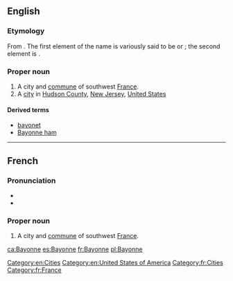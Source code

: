 ==English==
{{wikipedia}}

===Etymology===
From {{etyl|fr|en}}. The first element of the name is variously said to be {{etyl|eu|en}} or {{etyl|la|en}}; the second element is {{etyl|eu|en}} {{term|on||good|lang=en}}.

===Proper noun===
{{en-proper noun}}

# A city and [[commune]] of southwest [[France]].
# A [[city]] in [[Hudson County]], [[New Jersey]], [[United States]]

====Derived terms====
* [[bayonet]]
* [[Bayonne ham]]

[[Category:en:Cities]]
[[Category:en:United States of America]]

----

==French==

===Pronunciation===
* {{IPA|/bajɔn/|lang=fr}}
* {{audio|Fr-Paris--Bayonne.ogg|Audio (Paris)|lang=fr}}

===Proper noun===
{{fr-proper noun}}

# A city and [[commune]] of southwest [[France]].

[[Category:fr:Cities]]
[[Category:fr:France]]

[[ca:Bayonne]]
[[es:Bayonne]]
[[fr:Bayonne]]
[[pl:Bayonne]]